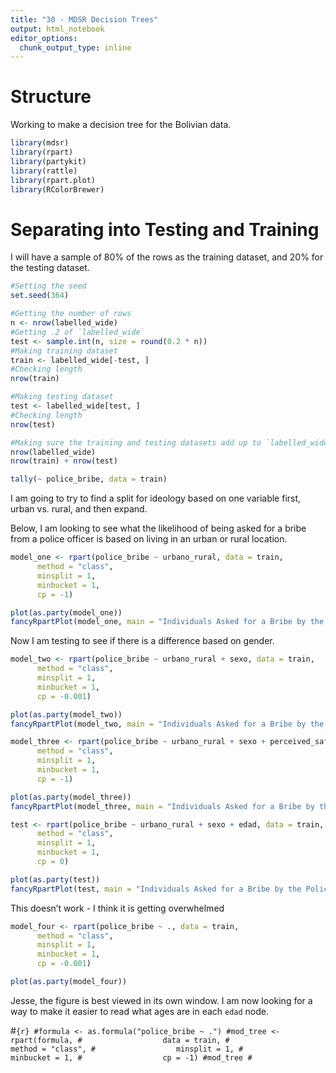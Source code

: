 ```yaml
---
title: "30 - MDSR Decision Trees"
output: html_notebook
editor_options: 
  chunk_output_type: inline
---
```


# Structure
Working to make a decision tree for the Bolivian data.

```r
library(mdsr)
library(rpart)
library(partykit)
library(rattle)
library(rpart.plot)
library(RColorBrewer)
```

# Separating into Testing and Training
I will have a sample of 80% of the rows as the training dataset, and 20% for the testing dataset.

```r
#Setting the seed
set.seed(364)

#Getting the number of rows
n <- nrow(labelled_wide)
#Getting .2 of `labelled_wide`
test <- sample.int(n, size = round(0.2 * n))
#Making training dataset
train <- labelled_wide[-test, ]
#Checking length
nrow(train)

#Making testing dataset
test <- labelled_wide[test, ]
#Checking length
nrow(test)

#Making sure the training and testing datasets add up to `labelled_wide`
nrow(labelled_wide)
nrow(train) + nrow(test)
```

```r
tally(~ police_bribe, data = train)
```

I am going to try to find a split for ideology based on one variable first, urban vs. rural, and then expand.

Below, I am looking to see what the likelihood of being asked for a bribe from a police officer is based on living in an urban or rural location.
```r
model_one <- rpart(police_bribe ~ urbano_rural, data = train,
      method = "class",
      minsplit = 1,
      minbucket = 1,
      cp = -1)

plot(as.party(model_one))
fancyRpartPlot(model_one, main = "Individuals Asked for a Bribe by the Police in Bolivia", caption = "Source: LAPOP")
```

Now I am testing to see if there is a difference based on gender.
```r
model_two <- rpart(police_bribe ~ urbano_rural + sexo, data = train,
      method = "class",
      minsplit = 1,
      minbucket = 1,
      cp = -0.001)

plot(as.party(model_two))
fancyRpartPlot(model_two, main = "Individuals Asked for a Bribe by the Police in Bolivia", caption = "Source: LAPOP")
```

```r
model_three <- rpart(police_bribe ~ urbano_rural + sexo + perceived_safety, data = train,
      method = "class",
      minsplit = 1,
      minbucket = 1,
      cp = -1)

plot(as.party(model_three))
fancyRpartPlot(model_three, main = "Individuals Asked for a Bribe by the Police in Bolivia", caption = "Source: LAPOP")
```

```r
test <- rpart(police_bribe ~ urbano_rural + sexo + edad, data = train,
      method = "class",
      minsplit = 1,
      minbucket = 1,
      cp = 0)

plot(as.party(test))
fancyRpartPlot(test, main = "Individuals Asked for a Bribe by the Police in Bolivia", caption = "Source: LAPOP")
```

This doesn't work - I think it is getting overwhelmed
```r
model_four <- rpart(police_bribe ~ ., data = train,
      method = "class",
      minsplit = 1,
      minbucket = 1,
      cp = -0.001)

plot(as.party(model_four))
```



Jesse, the figure is best viewed in its own window. I am now looking for a way to make it easier to read what ages are in each `edad` node.

#```{r}
#formula <- as.formula("police_bribe ~ .")
#mod_tree <- rpart(formula,
#                  data = train,
#                  method = "class",
#                  minsplit = 1,
#                  minbucket = 1,
#                  cp = -1)
#mod_tree
#```


